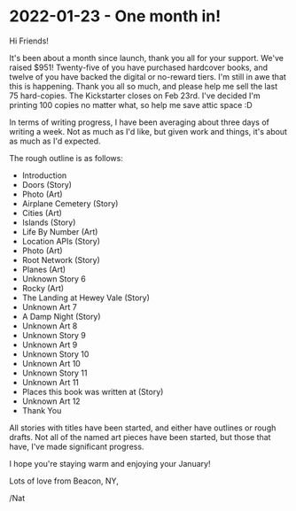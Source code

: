 # 2022-01-23 - One month in!

Hi Friends!

It's been about a month since launch, thank you all for your support. We've raised $951! Twenty-five of you have purchased hardcover books, and twelve of you have backed the digital or no-reward tiers. I'm still in awe that this is happening. Thank you all so much, and please help me sell the last 75 hard-copies. The Kickstarter closes on Feb 23rd. I've decided I'm printing 100 copies no matter what, so help me save attic space :D

In terms of writing progress, I have been averaging about three days of writing a week. Not as much as I'd like, but given work and things, it's about as much as I'd expected.

The rough outline is as follows:

 * Introduction
 * Doors (Story)
 * Photo (Art)
 * Airplane Cemetery (Story)
 * Cities (Art)
 * Islands (Story)
 * Life By Number (Art)
 * Location APIs (Story)
 * Photo (Art)
 * Root Network (Story)
 * Planes (Art)
 * Unknown Story 6
 * Rocky (Art)
 * The Landing at Hewey Vale (Story)
 * Unknown Art 7
 * A Damp Night (Story)
 * Unknown Art 8
 * Unknown Story 9
 * Unknown Art 9
 * Unknown Story 10
 * Unknown Art 10
 * Unknown Story 11
 * Unknown Art 11
 * Places this book was written at (Story)
 * Unknown Art 12
 * Thank You

All stories with titles have been started, and either have outlines or rough drafts. Not all of the named art pieces have been started, but those that have, I've made significant progress.

I hope you're staying warm and enjoying your January!

Lots of love from Beacon, NY,

/Nat
